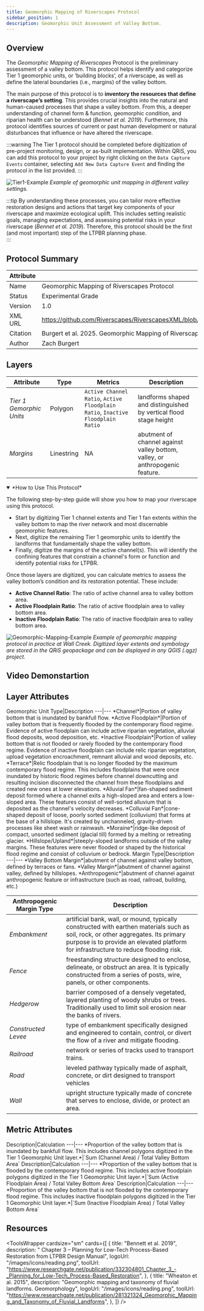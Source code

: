 ```yaml
---
title: Geomorphic Mapping of Riverscapes Protocol
sidebar_position: 1
description: Geomorphic Unit Assessment of Valley Bottom. 
---
```


## Overview 

The *Geomorphic Mapping of Riverscapes* Protocol is the preliminary assessment of a valley bottom. This protocol helps identify and categorize Tier 1 geomorphic units, or ‘building blocks’, of a riverscape, as well as define the lateral boundaries (i.e., margins) of the valley bottom.

The main purpose of this protocol is to **inventory the resources that define a riverscape’s setting**. This provides crucial insights into the natural and human-caused processes that shape a valley bottom. From this, a deeper understanding of channel form & function, geomorphic condition, and riparian health can be understood (*Bennet et al. 2019*). Furthermore, this protocol identifies sources of current or past human development or natural disturbances that influence or have altered the riverscape. 

:::warning
The Tier 1 protocol should be completed before digitization of pre-project monitoring, design, or as-built implementation. Within QRiS, you can add this protocol to your project by right clicking on the `Data Capture Events` container, selecting `Add New Data Capture Event` and finding the protocol in the list provided. 
:::

![Tier1-Example](/images/technical-reference/metrics/Tier1-GeoUnits-Slide.png)
*Example of geomorphic unit mapping in different valley settings.*

:::tip
By understanding these processes, you can tailor more effective restoration designs and actions that target key components of your riverscape and maximize ecological uplift. This includes setting realistic goals, managing expectations, and assessing potential risks in your riverscape (*Bennet et al. 2019*). Therefore, this protocol should be the first (and most important) step of the LTPBR planning phase.  
:::

## Protocol Summary

Attribute|Value
---|---
Name|Geomorphic Mapping of Riverscapes Protocol
Status|Experimental Grade
Version|1.0
XML URL|https://github.com/Riverscapes/RiverscapesXML/blob/master/QRiS/protocols/riverscape_geomorphic_mapping_protocol.xml
Citation|Burgert et al. 2025. Geomorphic Mapping of Riverscapes Protocol. Prepared by Anabranch Solutions. 
Author|Zach Burgert  

## Layers 

Attribute|Type|Metrics|Description
---|---|---|---
*Tier 1 Gemorphic Units*|Polygon|`Active Channel Ratio`, `Active Floodplain Ratio`, `Inactive Floodplain Ratio`|landforms shaped and distinguished by vertical flood stage height 
*Margins*|Linestring|NA|abutment of channel against valley bottom, valley, or anthropogenic feature. 

<details open>
<summary>*How to Use This Protocol*</summary>

The following step-by-step guide will show you how to map your riverscape using this protocol. 

- Start by digitizing Tier 1 channel extents and Tier 1 fan extents within the valley bottom to map the river network and most discernable geomorphic features.  
- Next, digitize the remaining Tier 1 geomorphic units to identify the landforms that fundamentally shape the valley bottom. 
- Finally, digitize the margins of the active channel(s). This will identify the confining features that constrain a channel's form or function and identify potential risks for LTPBR.  

Once those layers are digitized, you can calculate metrics to assess the valley bottom’s condition and its restoration potential. These include: 
 
- **Active Channel Ratio**: The ratio of active channel area to valley bottom area.  
- **Active Floodplain Ratio**: The ratio of active floodplain area to valley bottom area.
- **Inactive Floodplain Ratio**: The ratio of inactive floodplain area to valley bottom area.
</details>

![Geomorphic-Mapping-Example](/images/technical-reference/metrics/geomorphic-mapping-protocol.png)
*Example of geomorphic mapping protocol in practice at Wall Creek. Digitized layer extents and symbology are stored in the QRiS geopackage and can be displayed in any QGIS (.qgz) project.*

## Video Demonstartion

<YouTubeEmbed videoId="yS7huAxrJp8" />

## Layer Attributes 

<Tabs>
  <TabItem value="Tier 1 Geomorphic Units" label="Tier 1 Geomorphic Units" default>
    Geomorphic Unit Type|Description
---|---
*Channel*|Portion of valley bottom that is inundated by bankfull flow.
*Active Floodplain*|Portion of valley bottom that is frequently flooded by the contemporary flood regime. Evidence of active floodplain can include active riparian vegetation, alluvial flood deposits, wood deposition, etc. 
*Inactive Floodplain*|Portion of valley bottom that is not flooded or rarely flooded by  the contemporary flood regime. Evidence of inactive floodplain can include relic riparian vegetation, upload vegetation encroachment, remnant alluvial and wood deposits, etc.  
*Terrace*|Relic floodplain that is no longer flooded by the maximum contemporary flood regime. This includes floodplains that were once inundated by historic flood regimes before channel downcutting and resulting incision disconnected the channel from these floodplains and created new ones at lower elevations.  
*Alluvial Fan*|fan-shaped sediment deposit formed where a channel exits a high-sloped area and enters a low-sloped area. These features consist of well-sorted alluvium that is deposited as the channel's velocity decreases.
*Colluvial Fan*|cone-shaped deposit of loose, poorly sorted sediment (colluvium) that forms at the base of a hillslope. It's created by unchanneled, gravity-driven processes like sheet wash or rainwash.
*Moraine*|ridge-like deposit of compact, unsorted sediment (glacial till) formed by a melting or retreating glacier. 
*Hillslope/Upland*|steeply-sloped landforms outside of the valley margins. These features were never flooded or shaped by the historical flood regime and consist of colluvium or bedrock.  
  </TabItem>
  <TabItem value="margins" label="Margins">
    Margin Type|Description
---|--- 
*Valley Bottom Margin*|abutment of channel against valley bottom, defined by terraces or fans. 
*Valley Margin*|abutment of channel against valley, defined by hillslopes.
*Anthropogenic*|abutment of channel against anthropogenic feature or infrastructure (such as road, railroad, building, etc.)

Anthropogenic Margin Type|Description
---|---
*Embankment*|artificial bank, wall, or mound, typically constructed with earthen materials such as soil, rock, or other aggregates. Its primary purpose is to provide an elevated platform for infrastructure to reduce flooding risk. 
*Fence*|freestanding structure designed to enclose, delineate, or obstruct an area. It is typically constructed from a series of posts, wire, panels, or other components. 
*Hedgerow*|barrier composed of a densely vegetated, layered planting of woody shrubs or trees. Traditionally used to limit soil erosion near the banks of rivers. 
*Constructed Levee*|type of embankment specifically designed and engineered to contain, control, or divert the flow of a river and mitigate flooding. 
*Railroad*|network or series of tracks used to transport trains. 
*Road*|leveled pathway typically made of asphalt, concrete, or dirt designed to transport vehicles 
*Wall*|upright structure typically made of concrete that serves to enclose, divide, or protect an area. 
  </TabItem>
</Tabs>

## Metric Attributes

<Tabs>
  <TabItem value="Active Channel Ratio" label="Active Channel Ratio" default>
  Description|Calculation
  ---|---
  *Proportion of the valley bottom that is inundated by bankfull flow. This includes channel polygons digitized in the Tier 1 Geomorphic Unit layer.*|`Sum (Channel Area) / Total Valley Bottom Area` 
  </TabItem>
  <TabItem value="Active Floodplain Ratio" label="Active Floodplain Ratio">
  Description|Calculation
  ---|---
  *Proportion of the valley bottom that is flooded by the contemporary flood regime. This includes active floodplain polygons digitized in the Tier 1 Geomorphic Unit layer.*|`Sum (Active Floodplain Area) / Total Valley Bottom Area`
  </TabItem>
  <TabItem value="Inactive Floodplain Ratio" label="Inactive Floodplain Ratio">
  Description|Calculation
  ---|---
  *Proportion of the valley bottom that is not flooded by the contemporary flood regime. This includes inactive floodplain polygons digitized in the Tier 1 Geomorphic Unit layer.*|`Sum (Inactive Floodplain Area) / Total Valley Bottom Area`
  </TabItem>
</Tabs>

## Resources

<ToolsWrapper
    cardsize="sm"
    cards={[
        {
        title: "Bennett et al. 2019",
        description: " Chapter 3 – Planning for Low-Tech Process-Based Restoration from LTPBR Design Manual",
        logoUrl: "/images/icons/reading.png",
        toolUrl: "https://www.researchgate.net/publication/332304801_Chapter_3_-_Planning_for_Low-Tech_Process-Based_Restoration",
       },
               {
        title: "Wheaton et al. 2015",
        description: "Geomorphic mapping and taxonomy of fluvial landforms. Geomorphology",
        logoUrl: "/images/icons/reading.png",
        toolUrl: "https://www.researchgate.net/publication/281321324_Geomorphic_Mapping_and_Taxonomy_of_Fluvial_Landforms",
       },
    ]}
    />
